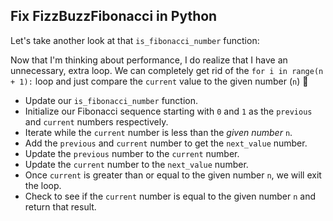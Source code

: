 
## Fix FizzBuzzFibonacci in Python

Let's take another look at that `is_fibonacci_number` function:

<IsFibonacciNumberCode />

Now that I'm thinking about performance, I do realize that I have an unnecessary, extra loop.
We can completely get rid of the `for i in range(n + 1):` loop and
just compare the `current` value to the given number (`n`) 🤦

<IsFibonacciNumberFixCode />

- Update our `is_fibonacci_number` function.
- Initialize our Fibonacci sequence starting with `0` and `1` as the `previous` and `current` numbers respectively.
- Iterate while the `current` number is less than the _given number_ `n`.
- Add the `previous` and `current` number to get the `next_value` number.
- Update the `previous` number to the `current` number.
- Update the `current` number to the `next_value` number.
- Once `current` is greater than or equal to the given number `n`, we will exit the loop.
- Check to see if the `current` number is equal to the given number `n` and return that result.
